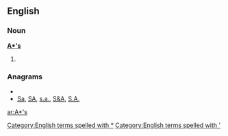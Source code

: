 {{also|Appendix:Variations of "as"}}
==English==

===Noun===
'''[[A]][[*]][['s]]'''

# {{plural of|[[A*]]}}

===Anagrams===
* {{alphagram|A*'s}}
* [[Sa#English|Sa]], [[SA#English|SA]], [[s.a.#English|s.a.]], [[S&A#English|S&A]], [[S.A.#English|S.A.]]

[[Category:English terms spelled with *]]
[[Category:English terms spelled with ']]

[[ar:A*'s]]